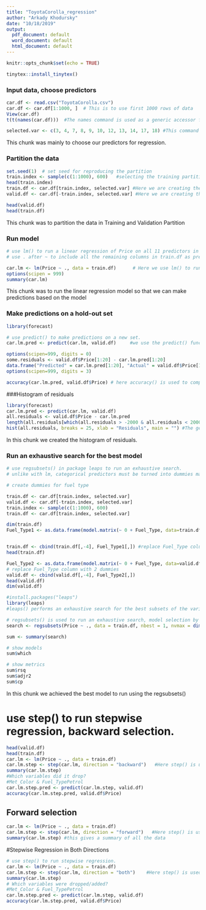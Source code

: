 ```yaml
---
title: "ToyotaCorolla_regression"
author: "Arkady Khodursky"
date: "10/18/2019"
output:
  pdf_document: default
  word_document: default
  html_document: default
---
```


```r
knitr::opts_chunk$set(echo = TRUE)
```




```r
tinytex::install_tinytex()
```



### Input data, choose predictors
```r
car.df <- read.csv("ToyotaCorolla.csv")
car.df <- car.df[1:1000, ]  # This is to use first 1000 rows of data
View(car.df)
t(t(names(car.df)))  #The names command is used as a generic accessor function, and is transposed twice in order to set it as a column again

selected.var <- c(3, 4, 7, 8, 9, 10, 12, 13, 14, 17, 18) #This command helps us to select the variables we require for regression.
```

This chunk was mainly to choose our predictors for regression.


### Partition the data
```r
set.seed(1)  # set seed for reproducing the partition
train.index <- sample(c(1:1000), 600)   #selecting the training partition
head(train.index)
train.df <- car.df[train.index, selected.var] #Here we are creating the training partition by selecting 60% of the data
valid.df <- car.df[-train.index, selected.var] #Here we are creating the validation partition by selecting the compliment of the 60% of the data, which is the remaining 40%.

head(valid.df)
head(train.df)
```
This chunk was to partition the data in Training and Validation Partition

### Run model
```r

# use lm() to run a linear regression of Price on all 11 predictors in the training set.
# use . after ~ to include all the remaining columns in train.df as predictors.

car.lm <- lm(Price ~ ., data = train.df)      # Here we use lm() to run a linear regression of price on all 11 predictors in the training set, we use the . after ~ to select all the reamining columns in the train.df as predictors
options(scipen = 999)
summary(car.lm)
```
This chunk was to run the linear regression model so that we can make predictions based on the model


### Make predictions on a hold-out set
```r

library(forecast)

# use predict() to make predictions on a new set. 
car.lm.pred <- predict(car.lm, valid.df)     #we use the predict() function to make predictions on a new set (validation set)

options(scipen=999, digits = 0)
some.residuals <- valid.df$Price[1:20] - car.lm.pred[1:20]
data.frame("Predicted" = car.lm.pred[1:20], "Actual" = valid.df$Price[1:20],"Residual" = some.residuals)
options(scipen=999, digits = 3)

accuracy(car.lm.pred, valid.df$Price) # here accuracy() is used to compute common accuracy measures.Returns range of summary measures of the forecast accuracy.
```



###Histogram of residuals
```r
library(forecast)
car.lm.pred <- predict(car.lm, valid.df)
all.residuals <- valid.df$Price - car.lm.pred
length(all.residuals[which(all.residuals > -2000 & all.residuals < 2000)])/400
hist(all.residuals, breaks = 25, xlab = "Residuals", main = "") #The generic function hist computes a histogram of the given data values. 

```
In this chunk we created the histogram of residuals.



### Run  an exhaustive search for the best model
```r
# use regsubsets() in package leaps to run an exhaustive search. 
# unlike with lm, categorical predictors must be turned into dummies manually.

# create dummies for fuel type

train.df <- car.df[train.index, selected.var]
valid.df <- car.df[-train.index, selected.var]
train.index <- sample(c(1:1000), 600)  
train.df <- car.df[train.index, selected.var]

dim(train.df)
Fuel_Type1 <- as.data.frame(model.matrix(~ 0 + Fuel_Type, data=train.df)) #model.matrix here creates a matrix, by expanding factors to a set of dummy variables.


train.df <- cbind(train.df[,-4], Fuel_Type1[,]) #replace Fuel_Type column with 2 dummies created earlier by using model.matrix() function
head(train.df)

Fuel_Type2 <- as.data.frame(model.matrix(~ 0 + Fuel_Type, data=valid.df))
# replace Fuel_Type column with 2 dummies
valid.df <- cbind(valid.df[,-4], Fuel_Type2[,])
head(valid.df)
dim(valid.df)

#install.packages("leaps")
library(leaps)
#leaps() performs an exhaustive search for the best subsets of the variables in x for predicting y in linear regression, using an efficient branch-and-bound algorithm.

# regsubsets() is used to run an exhaustive search, model selection by exhaustive search, forward or backward stepwise
search <- regsubsets(Price ~ ., data = train.df, nbest = 1, nvmax = dim(train.df)[2],method = "exhaustive")

sum <- summary(search)

# show models
sum$which

# show metrics
sum$rsq
sum$adjr2
sum$cp
```

In this chunk we achieved the best model to run using the regsubsets()




# use step() to run stepwise regression, backward selection.
```r
head(valid.df)
head(train.df)
car.lm <- lm(Price ~ ., data = train.df)
car.lm.step <- step(car.lm, direction = "backward")   #Here step() is used to run stepwise regression using backward selection
summary(car.lm.step) 
#Which variables did it drop?
#Met_Color & Fuel_TypePetrol
car.lm.step.pred <- predict(car.lm.step, valid.df)
accuracy(car.lm.step.pred, valid.df$Price)
```





## Forward selection
```r
car.lm <- lm(Price ~ ., data = train.df)
car.lm.step <- step(car.lm, direction = "forward")   #Here step() is used to run stepwise regression using forward selection
summary(car.lm.step) #this gives a summary of all the data

```





#Stepwise Regression in Both Directions
```r
# use step() to run stepwise regression.
car.lm <- lm(Price ~ ., data = train.df)
car.lm.step <- step(car.lm, direction = "both")    #Here step() is used to run stepwise regression using both the selections
summary(car.lm.step)
# Which variables were dropped/added?
#Met_Color & Fuel_TypePetrol
car.lm.step.pred <- predict(car.lm.step, valid.df)
accuracy(car.lm.step.pred, valid.df$Price)
```

